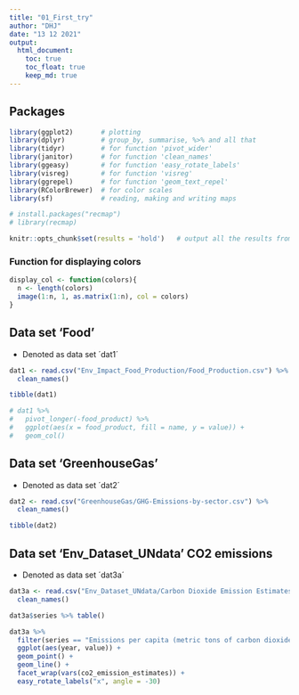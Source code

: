 ```yaml
---
title: "01_First_try"
author: "DHJ"
date: "13 12 2021"
output: 
  html_document:
    toc: true
    toc_float: true
    keep_md: true   
---
```



## Packages 
```r

library(ggplot2)       # plotting
library(dplyr)         # group_by, summarise, %>% and all that
library(tidyr)         # for function 'pivot_wider'
library(janitor)       # for function 'clean_names'  
library(ggeasy)        # for function 'easy_rotate_labels'  
library(visreg)        # for function 'visreg' 
library(ggrepel)       # for function 'geom_text_repel'
library(RColorBrewer)  # for color scales
library(sf)            # reading, making and writing maps  

# install.packages("recmap")
# library(recmap)

knitr::opts_chunk$set(results = 'hold')   # output all the results from a chunk together

```

### Function for displaying colors  
```r
display_col <- function(colors){
  n <- length(colors)
  image(1:n, 1, as.matrix(1:n), col = colors)
}
```


## Data set 'Food'  

* Denoted as data set ´dat1´   

```r

dat1 <- read.csv("Env_Impact_Food_Production/Food_Production.csv") %>%
  clean_names()

tibble(dat1)

# dat1 %>%
#   pivot_longer(-food_product) %>%
#   ggplot(aes(x = food_product, fill = name, y = value)) +
#   geom_col()

```

## Data set 'GreenhouseGas'  

* Denoted as data set ´dat2´   

```r

dat2 <- read.csv("GreenhouseGas/GHG-Emissions-by-sector.csv") %>%
  clean_names()

tibble(dat2)

```


## Data set 'Env_Dataset_UNdata' CO2 emissions    

* Denoted as data set ´dat3a´   

```r

dat3a <- read.csv("Env_Dataset_UNdata/Carbon Dioxide Emission Estimates.csv") %>%
  clean_names()

dat3a$series %>% table()  

dat3a %>%
  filter(series == "Emissions per capita (metric tons of carbon dioxide)") %>%
  ggplot(aes(year, value)) + 
  geom_point() +
  geom_line() +
  facet_wrap(vars(co2_emission_estimates)) +
  easy_rotate_labels("x", angle = -30)
  

```

